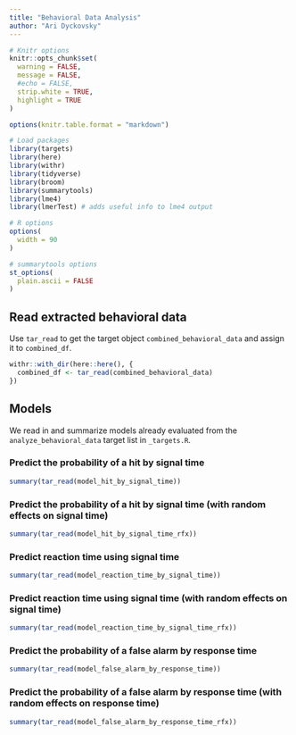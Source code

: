 ```yaml
---
title: "Behavioral Data Analysis"
author: "Ari Dyckovsky"
---
```


```r
# Knitr options
knitr::opts_chunk$set(
  warning = FALSE,
  message = FALSE,
  #echo = FALSE,
  strip.white = TRUE,
  highlight = TRUE
)

options(knitr.table.format = "markdown")

# Load packages
library(targets)
library(here)
library(withr)
library(tidyverse)
library(broom)
library(summarytools)
library(lme4)
library(lmerTest) # adds useful info to lme4 output

# R options
options(
  width = 90
)

# summarytools options
st_options(
  plain.ascii = FALSE
)
```

## Read extracted behavioral data

Use `tar_read` to get the target object `combined_behavioral_data` and assign it to `combined_df`.

```r
withr::with_dir(here::here(), {
  combined_df <- tar_read(combined_behavioral_data)
})
```

## Models

We read in and summarize models already evaluated from the `analyze_behavioral_data` target list in `_targets.R`.

### Predict the probability of a hit by signal time

```r
summary(tar_read(model_hit_by_signal_time))
```

### Predict the probability of a hit by signal time (with random effects on signal time)

```r
summary(tar_read(model_hit_by_signal_time_rfx))
```

### Predict reaction time using signal time

```r
summary(tar_read(model_reaction_time_by_signal_time))
```

### Predict reaction time using signal time (with random effects on signal time)

```r
summary(tar_read(model_reaction_time_by_signal_time_rfx))
```

### Predict the probability of a false alarm by response time

```r
summary(tar_read(model_false_alarm_by_response_time))
```

### Predict the probability of a false alarm by response time (with random effects on response time)

```r
summary(tar_read(model_false_alarm_by_response_time_rfx))
```
